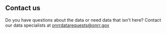 ## Contact us
Do you have questions about the data or need data that isn't here? Contact our data specialists at [onrrdatarequests@onrr.gov](mailto:onrrdatarequests@onrr.gov)
